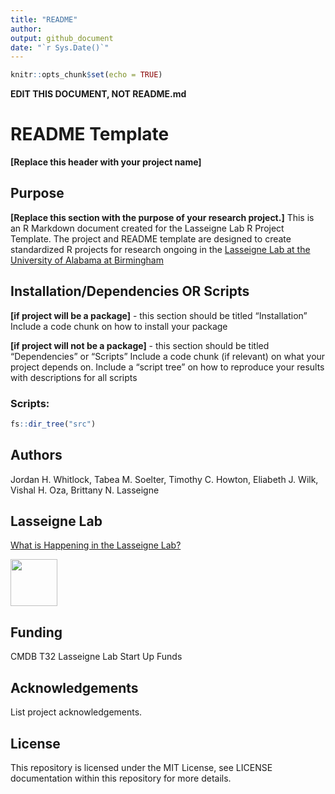 ```yaml
---
title: "README"
author:
output: github_document
date: "`r Sys.Date()`"
---
```


```r
knitr::opts_chunk$set(echo = TRUE)
```

**EDIT THIS DOCUMENT, NOT README.md** 

# README Template 
**[Replace this header with your project name]**

## Purpose 

**[Replace this section with the purpose of your research project.]**
This is an R Markdown document created for the Lasseigne Lab R Project Template. The project and README template are designed to create standardized R projects for research ongoing in the [Lasseigne Lab at the University of Alabama at Birmingham](https://www.lasseigne.org/) 


## Installation/Dependencies OR Scripts 

**[if project will be a package]** - this section should be titled "Installation"
Include a code chunk on how to install your package 

**[if project will not be a package]** - this section should be titled "Dependencies" or "Scripts"
Include a code chunk (if relevant) on what your project depends on. Include a "script tree" on how to reproduce your results with descriptions for all scripts

### Scripts:

```r
fs::dir_tree("src")
```

## Authors 

Jordan H. Whitlock, Tabea M. Soelter, Timothy C. Howton, Eliabeth J. Wilk, Vishal H. Oza, Brittany N. Lasseigne

## Lasseigne Lab 

[What is Happening in the Lasseigne Lab?](https://www.lasseigne.org/)

<img src="https://www.lasseigne.org/img/main/lablogo.png" width="75" height="75">

## Funding 

CMDB T32
Lasseigne Lab Start Up Funds

## Acknowledgements 

List project acknowledgements.

## License 

This repository is licensed under the MIT License, see LICENSE documentation within this repository for more details.
